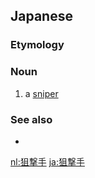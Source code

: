 {{also|狙擊手|狙击手}}

==Japanese==
{{DEFAULTSORT:そげきしゅ}}
{{wikipedia|lang=ja}}
{{ja-kanjitab|そ|げき|しゅ|yomi=o}}

===Etymology===
{{suf|ja|狙撃|手|tr1=sogeki|tr2=shu|t1=[[sniping]]|t2=[[-er]]}}

===Noun===
{{ja-noun|そげきしゅ}}

# a [[sniper]]

===See also===
* {{ja-r|狙%撃%銃|そ%げき%じゅう}}

{{C|ja|Occupations}}

[[nl:狙撃手]]
[[ja:狙撃手]]
